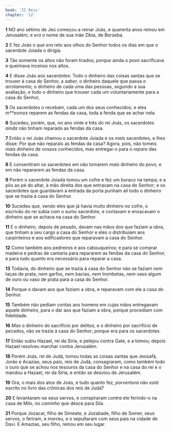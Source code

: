 ```yaml
---
book: 'II Reis'
chapter: '12'
---
```


**1** NO ano sétimo de Jeú começou a reinar Joás, e quarenta anos reinou em Jerusalém; e _era_ o nome de sua mãe Zíbia, de Berseba.

**2** E fez Joás o _que era_ reto aos olhos do Senhor todos os dias em que o sacerdote Joiada o dirigia.

**3** Tão somente os altos não foram tirados; _porque_ ainda o povo sacrificava e queimava incenso nos altos.

**4** E disse Joás aos sacerdotes: Todo o dinheiro das coisas santas que se trouxer à casa do Senhor, a _saber,_ o dinheiro daquele que passa _o arrolamento,_ o dinheiro de cada uma das pessoas, _segundo_ a sua avaliação, _e_ todo o dinheiro que trouxer cada um voluntariamente para a casa do Senhor,

**5** Os sacerdotes o recebam, cada um dos seus conhecidos; e eles _m\*\*esmos_ reparem as fendas da casa, toda a fenda que se achar nela.

**6** Sucedeu, porém, que, no ano vinte e três do rei Joás, os sacerdotes _ainda_ não tinham reparado as fendas da casa.

**7** Então o rei Joás chamou o sacerdote Joiada e os _mais_ sacerdotes, e lhes disse: Por que não reparais as fendas da casa? Agora, pois, não tomeis _mais_ dinheiro de vossos conhecidos, mas entregai-o para o _reparo_ das fendas da casa.

**8** E consentiram os sacerdotes em não tomarem _mais_ dinheiro do povo, e em não repararem as fendas da casa.

**9** Porém o sacerdote Joiada tomou um cofre e fez um buraco na tampa; e a pôs ao pé do altar, à mão direita dos que entravam na casa do Senhor; e os sacerdotes que guardavam a entrada da porta punham ali todo o dinheiro que se trazia à casa do Senhor.

**10** Sucedeu que, vendo eles que já havia muito dinheiro no cofre, o escrivão do rei subia com o sumo sacerdote, e contavam e ensacavam o dinheiro que se achava na casa do Senhor.

**11** E o dinheiro, depois de pesado, davam nas mãos dos que faziam a obra, que tinham a seu cargo a casa do Senhor e eles o distribuíam aos carpinteiros e aos edificadores que reparavam a casa do Senhor.

**12** Como também aos pedreiros e aos cabouqueiros; e para se comprar madeira e pedras de cantaria para repararem as fendas da casa do Senhor, e para tudo quanto era necessário para reparar a casa.

**13** Todavia, do dinheiro que se trazia à casa do Senhor não se faziam _nem_ taças de prata, _nem_ garfos, _nem_ bacias, _nem_ trombetas, _nem_ vaso algum de ouro ou vaso de prata para a casa do Senhor.

**14** Porque o davam aos que faziam a obra, e reparavam com ele a casa do Senhor.

**15** Também não pediam contas aos homens em cujas mãos entregavam aquele dinheiro, para o dar aos que faziam a obra, porque procediam com fidelidade.

**16** _Mas_ o dinheiro do sacrifício por delitos, e o dinheiro por sacrifício de pecados, não se trazia à casa do Senhor; _porque_ era para os sacerdotes.

**17** Então subiu Hazael, rei da Síria, e pelejou contra Gate, e a tomou; depois Hazael resolveu marchar contra Jerusalém.

**18** Porém Joás, rei de Judá, tomou todas as coisas santas que Jeosafá, Jorão e Acazias, seus pais, reis de Judá, consagraram, como também todo o ouro que se achou nos tesouros da casa do Senhor e na casa do rei e o mandou a Hazael, rei da Síria; e _então_ se desviou de Jerusalém.

**19** Ora, o mais dos atos de Joás, e tudo quanto fez, _porventura_ não _está_ escrito no livro das crônicas dos reis de Judá?

**20** E levantaram-se seus servos, e conspiraram _contra_ ele ferindo-o na casa de Milo, _no caminho_ que desce para Sila.

**21** Porque Jozacar, filho de Simeate, e Jozabade, filho de Somer, seus servos, o feriram, e morreu, e o sepultaram com seus pais na cidade de Davi. E Amazias, seu filho, reinou em seu lugar.
